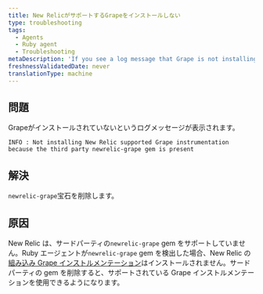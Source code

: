 ```yaml
---
title: New RelicがサポートするGrapeをインストールしない
type: troubleshooting
tags:
  - Agents
  - Ruby agent
  - Troubleshooting
metaDescription: 'If you see a log message that Grape is not installing because of the newrelic-grape third-party gem, remove the newrelic-grape gem.'
freshnessValidatedDate: never
translationType: machine
---
```


## 問題

Grapeがインストールされていないというログメッセージが表示されます。

```
INFO : Not installing New Relic supported Grape instrumentation because the third party newrelic-grape gem is present
```

## 解決

`newrelic-grape`宝石を削除します。

## 原因

New Relic は、サードパーティの`newrelic-grape` gem をサポートしていません。Ruby エージェントが`newrelic-grape` gem を検出した場合、New Relic の[組み込み Grape インストルメンテーション](/docs/agents/ruby-agent/getting-started/ruby-agent-requirements-supported-frameworks)はインストールされません。サードパーティの gem を削除すると、サポートされている Grape インストルメンテーションを使用できるようになります。

